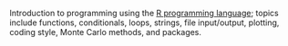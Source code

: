 Introduction to programming using the [R programming language](https://www.r-project.org/); topics include functions, conditionals, loops, strings, file input/output, plotting, coding style, Monte Carlo methods, and packages.
